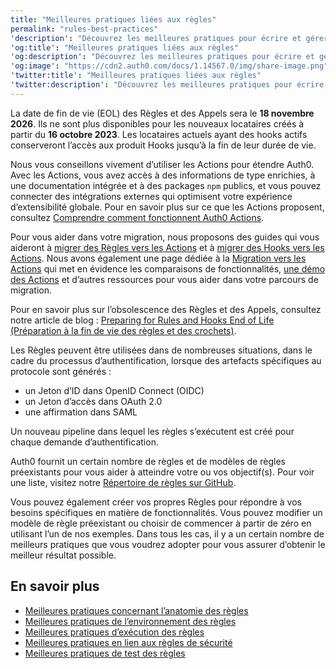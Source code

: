 ```yaml
---
title: "Meilleures pratiques liées aux règles"
permalink: "rules-best-practices"
'description': "Découvrez les meilleures pratiques pour écrire et gérer des règles d'Auth0."
'og:title': "Meilleures pratiques liées aux règles"
'og:description': "Découvrez les meilleures pratiques pour écrire et gérer des règles d'Auth0."
'og:image': "https://cdn2.auth0.com/docs/1.14567.0/img/share-image.png"
'twitter:title': "Meilleures pratiques liées aux règles"
'twitter:description': "Découvrez les meilleures pratiques pour écrire et gérer des règles d'Auth0."
---
```


<Warning>

La date de fin de vie (EOL) des Règles et des Appels sera le **18 novembre 2026**. Ils ne sont plus disponibles pour les nouveaux locataires créés à partir du **16 octobre 2023**. Les locataires actuels ayant des hooks actifs conserveront l’accès aux produit Hooks jusqu’à la fin de leur durée de vie.

Nous vous conseillons vivement d’utiliser les Actions pour étendre Auth0. Avec les Actions, vous avez accès à des informations de type enrichies, à une documentation intégrée et à des packages `npm` publics, et vous pouvez connecter des intégrations externes qui optimisent votre expérience d’extensibilité globale. Pour en savoir plus sur ce que les Actions proposent, consultez [Comprendre comment fonctionnent Auth0 Actions](/docs/fr-ca/customize/actions/actions-overview).

Pour vous aider dans votre migration, nous proposons des guides qui vous aideront à [migrer des Règles vers les Actions](/docs/fr-ca/customize/actions/migrate/migrate-from-rules-to-actions) et à [migrer des Hooks vers les Actions](/docs/fr-ca/customize/actions/migrate/migrate-from-hooks-to-actions). Nous avons également une page dédiée à la [Migration vers les Actions](https://auth0.com/extensibility/movetoactions) qui met en évidence les comparaisons de fonctionnalités, [une démo des Actions](https://www.youtube.com/watch?v=UesFSY1klrI)  et d’autres ressources pour vous aider dans votre parcours de migration.

Pour en savoir plus sur l’obsolescence des Règles et des Appels, consultez notre article de blog : [Preparing for Rules and Hooks End of Life (Préparation à la fin de vie des règles et des crochets)](https://auth0.com/blog/preparing-for-rules-and-hooks-end-of-life/).

</Warning>

Les Règles peuvent être utilisées dans de nombreuses situations, dans le cadre du processus d’authentification, lorsque des artefacts spécifiques au protocole sont générés :

* un Jeton d’ID dans <Tooltip href="/docs/fr-ca/glossary?term=openid" tip="OpenID
Norme ouverte d’authentification qui permet aux applications de vérifier l’identité des utilisateurs sans avoir à collecter leurs informations de connexion." cta="Voir le glossaire">OpenID</Tooltip> Connect (OIDC)
* un Jeton d’accès dans <Tooltip href="/docs/fr-ca/glossary?term=oath2" tip="OAuth 2.0
Cadre d’applications d’autorisation qui définit les protocoles d’autorisation et les flux de production." cta="Voir le glossaire">OAuth 2.0</Tooltip>
* une affirmation dans <Tooltip href="/docs/fr-ca/glossary?term=security-assertion-markup-language" tip="Security Assertion Markup Language (SAML)
Protocole normalisé permettant à deux parties d’échanger des informations d’authentification sans mot de passe." cta="Voir le glossaire">SAML</Tooltip>

Un nouveau pipeline dans lequel les règles s’exécutent est créé pour chaque demande d’authentification.

Auth0 fournit un certain nombre de règles et de modèles de règles préexistants pour vous aider à atteindre votre ou vos objectif(s). Pour voir une liste, visitez notre [Répertoire de règles sur GitHub](https://github.com/auth0/rules).

Vous pouvez également créer vos propres Règles pour répondre à vos besoins spécifiques en matière de fonctionnalités. Vous pouvez modifier un modèle de règle préexistant ou choisir de commencer à partir de zéro en utilisant l’un de nos exemples. Dans tous les cas, il y a un certain nombre de meilleurs pratiques que vous voudrez adopter pour vous assurer d’obtenir le meilleur résultat possible.

## En savoir plus

* [Meilleures pratiques concernant l’anatomie des règles](/docs/fr-ca/rules-best-practices/rules-anatomy-best-practices)
* [Meilleures pratiques de l’environnement des règles](/docs/fr-ca/rules-best-practices/rules-environment-best-practices)
* [Meilleures pratiques d’exécution des règles](/docs/fr-ca/rules-best-practices/rules-execution-best-practices)
* [Meilleures pratiques en lien aux règles de sécurité](/docs/fr-ca/rules-best-practices/rules-security-best-practices)
* [Meilleures pratiques de test des règles](/docs/fr-ca/rules-best-practices/rules-testing-best-practices)